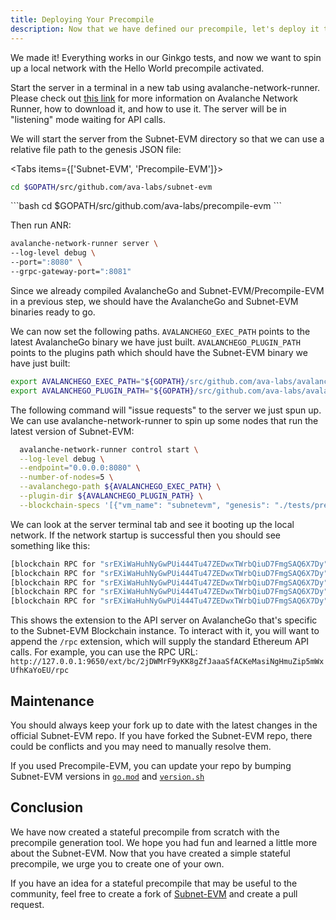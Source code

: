 ```yaml
---
title: Deploying Your Precompile
description: Now that we have defined our precompile, let's deploy it to a local network.
---
```


We made it! Everything works in our Ginkgo tests, and now we want to spin up a local network with the Hello World precompile activated.

Start the server in a terminal in a new tab using avalanche-network-runner. Please check out [this link](/tooling/avalanche-network-runner/introduction) for more information on Avalanche Network Runner, how to download it, and how to use it. The server will be in "listening" mode waiting for API calls.

We will start the server from the Subnet-EVM directory so that we can use a relative file path to the genesis JSON file:

<Tabs items={['Subnet-EVM', 'Precompile-EVM']}>
<Tab value="Subnet-EVM">
```bash
cd $GOPATH/src/github.com/ava-labs/subnet-evm
```
</Tab>

<Tab value="Precompile-EVM">
```bash
cd $GOPATH/src/github.com/ava-labs/precompile-evm
```
</Tab>
</Tabs>

Then run ANR:

```bash
avalanche-network-runner server \
--log-level debug \
--port=":8080" \
--grpc-gateway-port=":8081"
```

Since we already compiled AvalancheGo and Subnet-EVM/Precompile-EVM in a previous step, we should have the AvalancheGo and Subnet-EVM binaries ready to go.

We can now set the following paths. `AVALANCHEGO_EXEC_PATH` points to the latest AvalancheGo binary we have just built. `AVALANCHEGO_PLUGIN_PATH` points to the plugins path which should have the Subnet-EVM binary we have just built:

```bash
export AVALANCHEGO_EXEC_PATH="${GOPATH}/src/github.com/ava-labs/avalanchego/build/avalanchego"
export AVALANCHEGO_PLUGIN_PATH="${GOPATH}/src/github.com/ava-labs/avalanchego/build/plugins"
```

The following command will "issue requests" to the server we just spun up. We can use avalanche-network-runner to spin up some nodes that run the latest version of Subnet-EVM:

```bash
  avalanche-network-runner control start \
  --log-level debug \
  --endpoint="0.0.0.0:8080" \
  --number-of-nodes=5 \
  --avalanchego-path ${AVALANCHEGO_EXEC_PATH} \
  --plugin-dir ${AVALANCHEGO_PLUGIN_PATH} \
  --blockchain-specs '[{"vm_name": "subnetevm", "genesis": "./tests/precompile/genesis/hello_world.json"}]'
```

We can look at the server terminal tab and see it booting up the local network. If the network startup is successful then you should see something like this:

```bash
[blockchain RPC for "srEXiWaHuhNyGwPUi444Tu47ZEDwxTWrbQiuD7FmgSAQ6X7Dy"] "http://127.0.0.1:9650/ext/bc/2jDWMrF9yKK8gZfJaaaSfACKeMasiNgHmuZip5mWxUfhKaYoEU"
[blockchain RPC for "srEXiWaHuhNyGwPUi444Tu47ZEDwxTWrbQiuD7FmgSAQ6X7Dy"] "http://127.0.0.1:9652/ext/bc/2jDWMrF9yKK8gZfJaaaSfACKeMasiNgHmuZip5mWxUfhKaYoEU"
[blockchain RPC for "srEXiWaHuhNyGwPUi444Tu47ZEDwxTWrbQiuD7FmgSAQ6X7Dy"] "http://127.0.0.1:9654/ext/bc/2jDWMrF9yKK8gZfJaaaSfACKeMasiNgHmuZip5mWxUfhKaYoEU"
[blockchain RPC for "srEXiWaHuhNyGwPUi444Tu47ZEDwxTWrbQiuD7FmgSAQ6X7Dy"] "http://127.0.0.1:9656/ext/bc/2jDWMrF9yKK8gZfJaaaSfACKeMasiNgHmuZip5mWxUfhKaYoEU"
[blockchain RPC for "srEXiWaHuhNyGwPUi444Tu47ZEDwxTWrbQiuD7FmgSAQ6X7Dy"] "http://127.0.0.1:9658/ext/bc/2jDWMrF9yKK8gZfJaaaSfACKeMasiNgHmuZip5mWxUfhKaYoEU"
```

This shows the extension to the API server on AvalancheGo that's specific to the Subnet-EVM Blockchain instance. To interact with it, you will want to append the `/rpc` extension, which will supply the standard Ethereum API calls. For example, you can use the RPC URL: `http://127.0.0.1:9650/ext/bc/2jDWMrF9yKK8gZfJaaaSfACKeMasiNgHmuZip5mWxUfhKaYoEU/rpc`

## Maintenance

You should always keep your fork up to date with the latest changes in the official Subnet-EVM repo. If you have forked the Subnet-EVM repo, there could be conflicts and you may need to manually resolve them.

If you used Precompile-EVM, you can update your repo by bumping Subnet-EVM versions in [`go.mod`](https://github.com/ava-labs/precompile-evm/blob/hello-world-example/go.mod#L7) and [`version.sh`](https://github.com/ava-labs/precompile-evm/blob/hello-world-example/scripts/versions.sh#L4)

## Conclusion

We have now created a stateful precompile from scratch with the precompile generation tool. We hope you had fun and learned a little more about the Subnet-EVM. Now that you have created a simple stateful precompile, we urge you to create one of your own.

If you have an idea for a stateful precompile that may be useful to the community, feel free to create a fork of [Subnet-EVM](https://github.com/ava-labs/subnet-evm) and create a pull request.